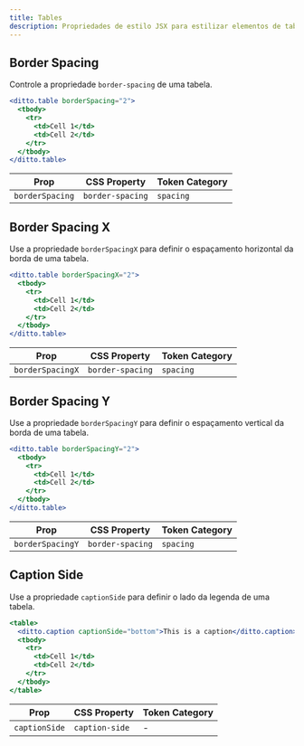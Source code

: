 ```yaml
---
title: Tables
description: Propriedades de estilo JSX para estilizar elementos de tabela.
---
```


## Border Spacing

Controle a propriedade `border-spacing` de uma tabela.

```jsx
<ditto.table borderSpacing="2">
  <tbody>
    <tr>
      <td>Cell 1</td>
      <td>Cell 2</td>
    </tr>
  </tbody>
</ditto.table>
```

| Prop            | CSS Property     | Token Category |
| --------------- | ---------------- | -------------- |
| `borderSpacing` | `border-spacing` | `spacing`      |

## Border Spacing X

Use a propriedade `borderSpacingX` para definir o espaçamento horizontal da borda de uma tabela.

```jsx
<ditto.table borderSpacingX="2">
  <tbody>
    <tr>
      <td>Cell 1</td>
      <td>Cell 2</td>
    </tr>
  </tbody>
</ditto.table>
```

| Prop             | CSS Property     | Token Category |
| ---------------- | ---------------- | -------------- |
| `borderSpacingX` | `border-spacing` | `spacing`      |

## Border Spacing Y

Use a propriedade `borderSpacingY` para definir o espaçamento vertical da borda de uma tabela.

```jsx
<ditto.table borderSpacingY="2">
  <tbody>
    <tr>
      <td>Cell 1</td>
      <td>Cell 2</td>
    </tr>
  </tbody>
</ditto.table>
```

| Prop             | CSS Property     | Token Category |
| ---------------- | ---------------- | -------------- |
| `borderSpacingY` | `border-spacing` | `spacing`      |

## Caption Side

Use a propriedade `captionSide` para definir o lado da legenda de uma tabela.

```jsx
<table>
  <ditto.caption captionSide="bottom">This is a caption</ditto.caption>
  <tbody>
    <tr>
      <td>Cell 1</td>
      <td>Cell 2</td>
    </tr>
  </tbody>
</table>
```

| Prop          | CSS Property   | Token Category |
| ------------- | -------------- | -------------- |
| `captionSide` | `caption-side` | -              |
